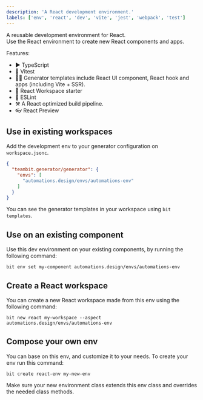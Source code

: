 ```yaml
---
description: 'A React development environment.'
labels: ['env', 'react', 'dev', 'vite', 'jest', 'webpack', 'test']
---
```


A reusable development environment for React.  
Use the React environment to create new React components and apps.

Features:
- ▶️ TypeScript
- 🧪 Vitest
- 🧑‍💻 Generator templates include React UI component, React hook and apps (including Vite + SSR).
- 🚀 React Workspace starter
- 🦋 ESLint
- ⚒️ A React optimized build pipeline.
- 👓 React Preview

## Use in existing workspaces

Add the development env to your generator configuration on `workspace.jsonc`.  

```json
{
  "teambit.generator/generator": {
    "envs": [
      "automations.design/envs/automations-env"
    ]
  }
}
```

You can see the generator templates in your workspace using `bit templates`.

## Use on an existing component

Use this dev environment on your existing components, by running the following command: 

```
bit env set my-component automations.design/envs/automations-env
```


## Create a React workspace

You can create a new React workspace made from this env using the following command:

```
bit new react my-workspace --aspect automations.design/envs/automations-env
```

## Compose your own env

You can base on this env, and customize it to your needs. To create your env run this command:
```
bit create react-env my-new-env
```

Make sure your new environment class extends this env class and overrides the needed class methods.
